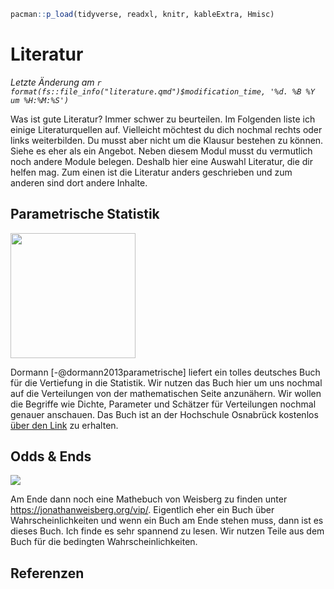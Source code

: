 ```r
pacman::p_load(tidyverse, readxl, knitr, kableExtra, Hmisc)
```

# Literatur {#sec-literatur}

*Letzte Änderung am `r format(fs::file_info("literature.qmd")$modification_time, '%d. %B %Y um %H:%M:%S')`*

Was ist gute Literatur? Immer schwer zu beurteilen. Im Folgenden liste ich einige Literaturquellen auf. Vielleicht möchtest du dich nochmal rechts oder links weiterbilden. Du musst aber nicht um die Klausur bestehen zu können. Siehe es eher als ein Angebot. Neben diesem Modul musst du vermutlich noch andere Module belegen. Deshalb hier eine Auswahl Literatur, die dir helfen mag. Zum einen ist die Literatur anders geschrieben und zum anderen sind dort andere Inhalte.

## Parametrische Statistik

![](images/dormann.jpg){fig-align="center" width="200"}

Dormann [-@dormann2013parametrische] liefert ein tolles deutsches Buch für die Vertiefung in die Statistik. Wir nutzen das Buch hier um uns nochmal auf die Verteilungen von der mathematischen Seite anzunähern. Wir wollen die Begriffe wie Dichte, Parameter und Schätzer für Verteilungen nochmal genauer anschauen. Das Buch ist an der Hochschule Osnabrück kostenlos [über den Link](https://link.springer.com/book/10.1007/978-3-662-54684-0) zu erhalten.

## Odds & Ends

![](images/odds_and_ends.PNG){fig-align="center"}

Am Ende dann noch eine Mathebuch von Weisberg zu finden unter <https://jonathanweisberg.org/vip/>. Eigentlich eher ein Buch über Wahrscheinlichkeiten und wenn ein Buch am Ende stehen muss, dann ist es dieses Buch. Ich finde es sehr spannend zu lesen. Wir nutzen Teile aus dem Buch für die bedingten Wahrscheinlichkeiten.

## Referenzen {.unnumbered}
